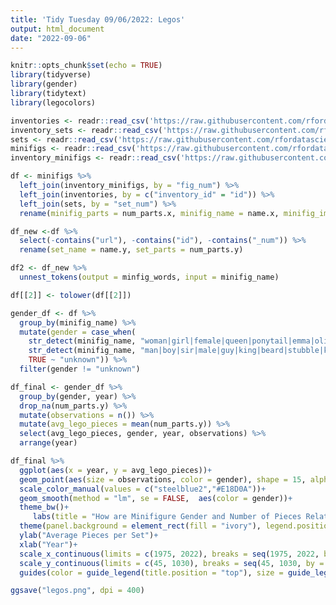 ```yaml
---
title: 'Tidy Tuesday 09/06/2022: Legos'
output: html_document
date: "2022-09-06"
---
```


```r
knitr::opts_chunk$set(echo = TRUE)
library(tidyverse)
library(gender)
library(tidytext)
library(legocolors)
```

```r
inventories <- readr::read_csv('https://raw.githubusercontent.com/rfordatascience/tidytuesday/master/data/2022/2022-09-06/inventories.csv.gz')
inventory_sets <- readr::read_csv('https://raw.githubusercontent.com/rfordatascience/tidytuesday/master/data/2022/2022-09-06/inventory_sets.csv.gz')
sets <- readr::read_csv('https://raw.githubusercontent.com/rfordatascience/tidytuesday/master/data/2022/2022-09-06/sets.csv.gz')
minifigs <- readr::read_csv('https://raw.githubusercontent.com/rfordatascience/tidytuesday/master/data/2022/2022-09-06/minifigs.csv.gz')
inventory_minifigs <- readr::read_csv('https://raw.githubusercontent.com/rfordatascience/tidytuesday/master/data/2022/2022-09-06/inventory_minifigs.csv.gz')

```
```r
df <- minifigs %>%
  left_join(inventory_minifigs, by = "fig_num") %>%
  left_join(inventories, by = c("inventory_id" = "id")) %>%
  left_join(sets, by = "set_num") %>%
  rename(minifig_parts = num_parts.x, minifig_name = name.x, minifig_img_url = img_url.x)
```

```r
df_new <-df %>%
  select(-contains("url"), -contains("id"), -contains("_num")) %>%
  rename(set_name = name.y, set_parts = num_parts.y)
```

```r
df2 <- df_new %>%
  unnest_tokens(output = minfig_words, input = minifig_name)
```

```r
df[[2]] <- tolower(df[[2]])
```

```r
gender_df <- df %>%
  group_by(minifig_name) %>%
  mutate(gender = case_when(
    str_detect(minifig_name, "woman|girl|female|queen|ponytail|emma|olivia|andrea|mia|stephanie|ms.|mrs.|mother|goddess|daughter|lady") ~ "female",
    str_detect(minifig_name, "man|boy|sir|male|guy|king|beard|stubble|knight|lord|luke|harry|hagrid|darth|mr.|father|god|son|soldier|moustache|santa|lloyd|droid|jones|steve|john|alex|owen|trooper") ~ "male",
    TRUE ~ "unknown")) %>%
  filter(gender != "unknown")
```

```r
df_final <- gender_df %>%
  group_by(gender, year) %>%
  drop_na(num_parts.y) %>%
  mutate(observations = n()) %>%
  mutate(avg_lego_pieces = mean(num_parts.y)) %>%
  select(avg_lego_pieces, gender, year, observations) %>%
  arrange(year) 
```

```r
df_final %>%
  ggplot(aes(x = year, y = avg_lego_pieces))+
  geom_point(aes(size = observations, color = gender), shape = 15, alpha = .5)+
  scale_color_manual(values = c("steelblue2","#E18D0A"))+
  geom_smooth(method = "lm", se = FALSE,  aes(color = gender))+
  theme_bw()+
     labs(title = "How are Minifigure Gender and Number of Pieces Related?", subtitle = "The Relationship between Minifigure Gender and the Number of Pieces over Time \n", caption = "Tidy Tuesday 09-06-2022 | Github: @scolando")+
  theme(panel.background = element_rect(fill = "ivory"), legend.position = "right", legend.justification = "left", plot.background = element_rect(fill = "aliceblue"), plot.title = element_text(face = "bold", color = "orangered4", hjust = 0.5, size = 15), legend.background = element_rect(fill = "aliceblue"), legend.key = element_rect(fill = "aliceblue"), plot.subtitle = element_text(face = "bold.italic", color = "orangered3", hjust = 0.5, size = 10))+
  ylab("Average Pieces per Set")+
  xlab("Year")+
  scale_x_continuous(limits = c(1975, 2022), breaks = seq(1975, 2022, by = 4))+
  scale_y_continuous(limits = c(45, 1030), breaks = seq(45, 1030, by = 100))+
  guides(color = guide_legend(title.position = "top"), size = guide_legend(title.position = "top"))
```

```r
ggsave("legos.png", dpi = 400)
```


